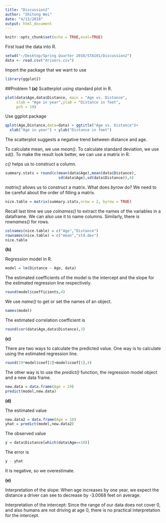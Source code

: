 ```yaml
---
title: "Discussion2"
author: "Shitong Wei"
date: "4/13/2018"
output: html_document
---
```


```r
knitr::opts_chunk$set(echo = TRUE,eval=TRUE)
```
First load the data into R.

```r
setwd("~/Desktop/Spring Quarter 2018/STA101/Discussion2")
data <- read.csv("drivers.csv")
```

Import the package that we want to use

```r
library(ggplot2)
```

##Problem 1
**(a)**
Scatterplot using standard plot in R.

```r
plot(data$Age,data$Distance, main = "Age vs. Distance",
     xlab = "Age in year",ylab = "Distance in feet", 
     pch = 19)
```

Use ggplot package

```r
qplot(Age,Distance,data=data) + ggtitle("Age vs. Distance")+
  xlab("Age in year") + ylab("Distance in feet")
```

The scatterplot suggests a negative trend between distance and age.

To calculate mean, we use *mean()*. To calculate standard deviation, we use *sd()*. To make the result look better, we can use a matrix in R.

*c()* helps us to construct a column.

```r
summary.stats = round(c(mean(data$Age),mean(data$Distance),
                        sd(data$Age),sd(data$Distance)),4)
```

*matrix()* allows us to construct a matrix. What does *byrow* do? We need to be careful about the order of filling a matrix.

```r
nice.table = matrix(summary.stats,nrow = 2, byrow = TRUE)
```

Recall last time we use *colnames()* to extract the names of the variables in a dataframe. We can also use it to name columns. Similarly, there is *rownames()* for rows.

```r
colnames(nice.table) = c("Age","Distance")
rownames(nice.table) = c("mean","std.dev")
nice.table
```

**(b)**

Regression model in R.

```r
model = lm(Distance ~ Age, data)
```

The estimated coefficients of the model is the intercept and the slope for the estimated regression line respectively.

```r
round(model$coefficients,4)
```

We use *name()* to get or set the names of an object.

```r
names(model)
```

The estimated correlation coefficient is 

```r
round(cor(data$Age,data$Distance),3)
```

**(c)**

There are two ways to calculate the predicted value. One way is to calculate using the estimated regression line.

```r
round(29*model$coef[2]+model$coef[1],4)
```

The other way is to use the *predict()* function, the regression model object and a new data frame.

```r
new.data = data.frame(Age = 29)
predict(model,new.data)
```

**(d)**

The estimated value

```r
new.data2 = data.frame(Age = 18)
yhat = predict(model,new.data2)
```

The observed value

```r
y = data$Distance[which(data$Age==18)]
```

The error is 

```r
y - yhat
```

It is negative, so we overestimate.

**(e)**

Interpretation of the slope: When age increases by one year, we expect the distance a driver can see to decrease by -3.0068 feet on average.

Interpretation of the intercept: Since the range of our data does not cover 0, and also humans are not driving at age 0, there is no practical interpretation for the intercept.






